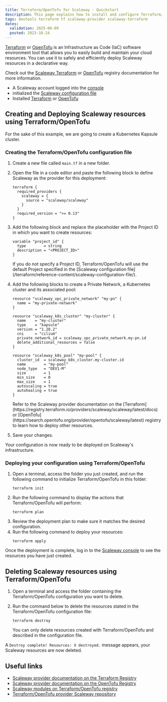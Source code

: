 ```yaml
---
title: Terraform/OpenTofu for Scaleway - Quickstart
description: This page explains how to install and configure Terraform/OpenTofu with Scaleway as a provider
tags: devtools terraform tf scaleway-provider scaleway-terraform
dates:
  validation: 2025-06-09
  posted: 2023-10-24
---
```



[Terraform](https://www.terraform.io/) or [OpenTofu](https://opentofu.org/) is an Infrastructure as Code (IaC) software environment tool that allows you to easily build and maintain your cloud resources. You can use it to safely and efficiently deploy Scaleway resources in a declarative way.

Check out the [Scaleway Terraform](https://registry.terraform.io/providers/scaleway/scaleway/latest/docs) or [OpenTofu](https://search.opentofu.org/provider/opentofu/scaleway/latest) registry documentation for more information.

<Requirements />

- A Scaleway account logged into the [console](https://console.scaleway.com)
- initialized the [Scaleway configuration file](/terraform/reference-content/scaleway-configuration-file/)
- Installed [Terraform](https://developer.hashicorp.com/terraform/tutorials/aws-get-started/install-cli#install-terraform) or [OpenTofu](https://opentofu.org/docs/intro/install/)

## Creating and Deploying Scaleway resources using Terraform/OpenTofu

For the sake of this example, we are going to create a Kubernetes Kapsule cluster.

### Creating the Terraform/OpenTofu configuration file

1. Create a new file called `main.tf` in a new folder.

2. Open the file in a code editor and paste the following block to define Scaleway as the provider for this deployment:
    ```
    terraform {
      required_providers {
        scaleway = {
          source = "scaleway/scaleway"
        }
      }
      required_version = ">= 0.13"
    }
    ```
3. Add the following block and replace the placeholder with the Project ID in which you want to create resources:
    ```
    variable "project_id" {
      type        = string
      description = "<PROJECT_ID>"
    }
    ```

    <Message type="note">
    If you do not specify a Project ID, Terraform/OpenTofu will use the default Project specified in the [Scaleway configuration file](/terraform/reference-content/scaleway-configuration-file/).
    </Message>

4. Add the following blocks to create a Private Network, a Kubernetes cluster and its associated pool:
    ```
    resource "scaleway_vpc_private_network" "my-pn" {
      name = "my-private-network"
    }

    resource "scaleway_k8s_cluster" "my-cluster" {
      name    = "my-cluster"
      type    = "kapsule"
      version = "1.28.2"
      cni     = "cilium"
      private_network_id = scaleway_vpc_private_network.my-pn.id
      delete_additional_resources = false
    }

    resource "scaleway_k8s_pool" "my-pool" {
      cluster_id  = scaleway_k8s_cluster.my-cluster.id
      name        = "my-pool"
      node_type   = "DEV1-M"
      size        = 1
      min_size    = 0
      max_size    = 1
      autoscaling = true
      autohealing = true
    }
    ```
    <Message type="note">
    Refer to the Scaleway provider documentation on the [Terraform](https://registry.terraform.io/providers/scaleway/scaleway/latest/docs) or [OpenTofu](https://search.opentofu.org/provider/opentofu/scaleway/latest) registry to learn how to deploy other resources.
    </Message>
5. Save your changes.

Your configuration is now ready to be deployed on Scaleway's infrastructure.

### Deploying your configuration using Terraform/OpenTofu

1. Open a terminal, access the folder you just created, and run the following command to initialize Terraform/OpenTofu in this folder:
    ```
    terraform init
    ```
2. Run the following command to display the actions that Terraform/OpenTofu will perform:
    ```
    terraform plan
    ```
3. Review the deployment plan to make sure it matches the desired configuration.
4. Run the following command to deploy your resources:
    ```
    terraform apply
    ```

Once the deployment is complete, log in to the [Scaleway console](https://console.scaleway.com) to see the resources you have just created.

## Deleting Scaleway resources using Terraform/OpenTofu

1. Open a terminal and access the folder containing the Terraform/OpenTofu configuration you want to delete.

2. Run the command below to delete the resources stated in the Terraform/OpenTofu configuration file:
    ```
    terraform destroy
    ```
    <Message type="important">
    You can only delete resources created with Terraform/OpenTofu and described in the configuration file.
    </Message>

A `Destroy complete! Resources: X destroyed.` message appears, your Scaleway resources are now deleted.

## Useful links

- [Scaleway provider documentation on the Terraform Registry](https://registry.terraform.io/providers/scaleway/scaleway/latest/docs)
- [Scaleway provider documentation on the OpenTofu Registry](https://search.opentofu.org/provider/opentofu/scaleway/latest)
- [Scaleway modules on Terraform/OpenTofu registry](https://registry.terraform.io/namespaces/scaleway-terraform-modules)
- [Terraform/OpenTofu provider Scaleway repository](https://github.com/scaleway/terraform-provider-scaleway)